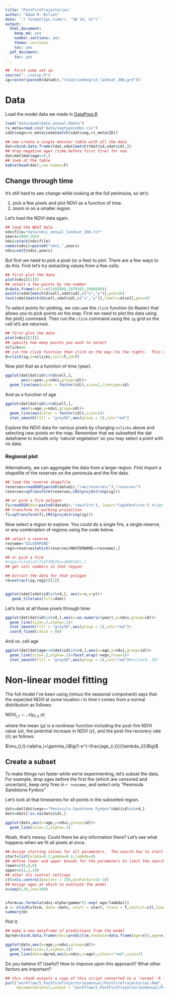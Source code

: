 ```yaml
---
title: "PostFireTrajectories"
author: "Adam M. Wilson"
date: '`r format(Sys.time(), "%B %d, %Y")`'
output:
  html_document:
    keep_md: yes
    number_sections: yes
    theme: cerulean
    toc: yes
  pdf_document:
    toc: yes
---
```


```r
##  First some set up
source("../setup.R")
ig=raster(paste0(datadir,"clean/indexgrid_landsat_30m.grd")) 
```


# Data

Load the model data we made in [DataPrep.R](../3_DataAnnual/DataPrep.Rmd)
```r
load("data/modeldata_annual.Rdata")
rv_meta=read.csv("data/vegtypecodes.csv")
sdat$vegn=rv_meta$code[match(sdat$veg,rv_meta$ID)]

## now create a single monster table with all the data
dat=cbind.data.frame(tdat,sdat[match(tdat$id,sdat$id),])
## drop negative ages (time before first fire) for now
dat=dat[dat$age>=0,]
## look at the table
kable(head(dat),row.names=F)
```


## Change through time

It's still hard to see change while looking at the full peninsula, so let's:

1. pick a few pixels and plot NDVI as a function of time.  
2. zoom in on a smaller region

Let's load the NDVI data again.
```r
## load the NDVI data
ndvifile="data/ndvi_annual_landsat_30m.tif"
years=1984:2014
ndvi=stack(ndvifile)
names(ndvi)=paste0("ndvi_",years)
ndvi=setZ(ndvi,years)
```

But first we need to pick a pixel (or a few) to plot.  There are a few ways to do this.  First let's try extracting values from a few cells:
```r
## first plot the data
plot(ndvi[[1]])
## select a few points by row number
d=data.frame(cell=c(1095098,1070102,1006689))
points(sdat[match(d$cell,sdat$id),c("x","y")],pch=16)
text(sdat[match(d$cell,sdat$id),c("x","y")],labels=d$cell,pos=4)
```

To select points for plotting, we can use the `click` function (in Raster) that allows you to pick points on the map.  First we need to plot the data using the plot() command. Then run the `click` command using the `ig` grid so the cell id's are returned. 
```r
## first plot the data
plot(ndvi[[2]])
## specify how many points you want to select
nclicks=5
## run the click function then click on the map (to the right).  This may not work in GUI's other than RStudio...
d=click(ig,n=nclicks,cell=T,id=T)
```


Now plot that as a function of time (year).
```r
ggplot(dat[dat$id%in%d$cell,],
       aes(x=year,y=ndvi,group=id))+
  geom_line(aes(color = factor(id)),size=1,linetype=id)
```

And as a function of age
```r
ggplot(dat[dat$id%in%d$cell,],
       aes(x=age,y=ndvi,group=id))+
  geom_line(aes(color = factor(id)),size=1)+
  stat_smooth(fill = "grey50",aes(group = 1),col="red")
```

  Explore the NDVI data for various pixels by changing `nclicks` above and selecting new points on the map.  Remember that we subsetted the dat dataframe to include only 'natural vegetation' so you may select a point with no data.  

### Regional plot

Alternatively, we can aggregate the data from a larger region.  First import a shapefile of the reserves on the peninsula and the fire data.
```r
## load the reserve shapefile
reserves=readOGR(paste0(datadir,"raw/reserves/"),"reserves")
reserves=spTransform(reserves,CRS(proj4string(ig)))

## or pick a fire polygon
fi=readOGR(dsn=paste0(datadir,"raw/Fire"), layer="CapePenFires") #Cape Peninsula fires history layers 1962-2007
## transform to working projection
fi=spTransform(fi,CRS(proj4string(ig)))
```

Now select a region to explore.  You could do a single fire, a single reserve, or any combination of regions using the code below.  
```r
## select a reserve
resname="SILVERMINE"
reg1=reserves[which(reserves$MASTERNAME==resname),]

## or pick a fire
#reg1=fi[which(fi$FIREID==2000103),]
## get cell numbers in that region

## Extract the data for that polygon
rd=extract(ig,reg1)[[1]]


ggplot(sdat[sdat$id%in%rd,], aes(x=x,y=y))+
   geom_tile(aes(fill=dem))

```

Let's look at all those pixels through time:
```r
ggplot(dat[dat$id%in%rd,],aes(x=as.numeric(year),y=ndvi,group=id))+
  geom_line(size=.2,alpha=.1)+
  stat_smooth(fill = "grey50",aes(group = 1),col="red")+
  coord_fixed(ratio = 80)
```

And vs. cell age
```r
ggplot(dat[dat$age>=0&dat$id%in%rd,],aes(x=age,y=ndvi,group=id))+
  geom_line(size=.2,alpha=.1)+facet_wrap(~vegn,nrow=1)+
  stat_smooth(fill = "grey50",aes(group = 1),col="red")#+xlim(0, 30)
```

# Non-linear model fitting

The full model I've been using (minus the seasonal component) says that the expected NDVI at some location $i$ in time $t$ comes from a normal distribution as follows:

$\text{NDVI}_{i,t}\sim\mathcal{N}(\mu_{i,t},\sigma)$ 

where the mean ($\mu$) is a nonlinear function including the post-fire NDVI value ($\alpha$), the potential increase in NDVI ($\gamma$), and the post-fire recovery rate ($\lambda$) as follows:

$\mu_{i,t}=\alpha_i+\gamma_i\Big(1-e^{-\frac{age_{i,t}}{\lambda_i}}\Big)$

## Create a subset
To make things run faster while we're experimenting, let's subset the data,  For example, drop ages before the first fire (which are censored and uncertain), keep only fires in `r resname`, and select only "Peninsula Sandstone Fynbos"


Let's look at that timeseries for all points in the subsetted region.  
```r
dats=dat[dat$vegn=="Peninsula Sandstone Fynbos"&dat$id%in%rd,] 
dats=dats[!is.na(dats$id),]

ggplot(dats,aes(x=age,y=ndvi,group=id))+
  geom_line(size=.1,alpha=.1)
```

Woah, that's messy.  Could there be any information there?  Let's see what happens when we fit all pixels at once.

```r
## Assign starting values for all parameters.  The search has to start somewhere...
start=list(alpha=0.2,gamma=0.4,lambda=4)
## define lower and upper bounds for the parameters to limit the search
lower=c(0,0,0)
upper=c(1,1,10)
## other nls control settings
ctl=nls.control(maxiter = 150,minFactor=1e-10)
## Assign ages at which to evaluate the model
x=seq(0,30,len=100)


sform=as.formula(ndvi~alpha+gamma*(1-exp(-age/lambda)))
m <- nlsLM(sform, data =dats, start = start, trace = T,control=ctl,lower=lower,upper=upper)
summary(m)
```

Plot it:

```r
## make a new dataframe of predictions from the model
dpred=cbind.data.frame(ndvi=predict(m,newdata=data.frame(age=x)),age=x,id=1)

ggplot(dats,aes(x=age,y=ndvi,group=id))+
  geom_line(size=.2,alpha=.2)+
  geom_line(data=dpred,aes(y=ndvi,x=age),colour="red",size=2)

```

Do you believe it?  Useful?  How to improve upon this approach?  What other factors are important?



```r
## this chunk outputs a copy of this script converted to a 'normal' R file with comments
purl("workflow/5_PostFireTrajectoriesAnnual/PostFireTrajectories.Rmd",
     documentation=2,output = "workflow/5_PostFireTrajectoriesAnnual/PostFireTrajectories.R", quiet = TRUE) 
```
